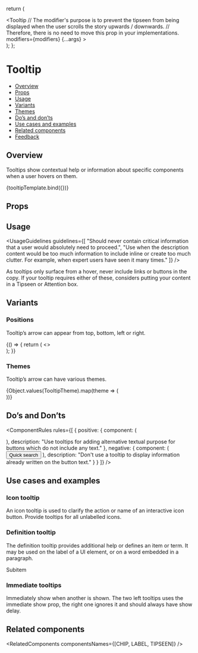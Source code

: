 
<Meta title="Popover/Tooltip" component={Tooltip} />

  return (
    <div className="monday-storybook-tooltip_overview">
      <Tooltip
        // The modifier's purpose is to prevent the tipseen from being displayed when the user scrolls the story upwards / downwards.
        // Therefore, there is no need to move this prop in your implementations.
        modifiers={modifiers}
        {...args}
      >
        <div />
      </Tooltip>
    </div>
  );
};

# Tooltip

- [Overview](#overview)
- [Props](#props)
- [Usage](#usage)
- [Variants](#variants)
- [Themes](#themes)
- [Do’s and don’ts](#dos-and-donts)
- [Use cases and examples](#use-cases-and-examples)
- [Related components](#related-components)
- [Feedback](#feedback)

## Overview

Tooltips show contextual help or information about specific components when a user hovers on them.

<Canvas>
  <Story
    name="Overview"
    args={{ shouldShowOnMount: true, content: "I’m a tooltip" }}
    parameters={{ chromatic: { pauseAnimationAtEnd: true } }}
  >
    {tooltipTemplate.bind({})}
  </Story>
</Canvas>

## Props

<ArgsTable story="Overview" />

## Usage

<UsageGuidelines
  guidelines={[
    "Should never contain critical information that a user would absolutely need to proceed.",
    "Use when the description content would be too much information to include inline or create too much clutter. For example, when expert users have seen it many times."
  ]}
/>

<Tip>
  As tooltips only surface from a hover, never include links or buttons in the copy. If your tooltip requires either of
  these, considers putting your content in a
  <Link href="/?path=/docs/popover-tipseen--overview" size={Link.sizes.SMALL} withoutSpacing>
    Tipseen
  </Link>
  or
  <Link href="/?path=/docs/feedback-attentionbox--overview" size={Link.sizes.SMALL}>
    Attention box.
  </Link>
</Tip>

## Variants

### Positions

Tooltip’s arrow can appear from top, bottom, left or right.

<Canvas>
  <Story name="Positions" parameters={{ chromatic: { pauseAnimationAtEnd: true } }}>
    {() => {
      return (
        <>
          <div className="monday-storybook-tooltip_top">
            <Tooltip
              // The modifier's purpose is to prevent the tipseen from being displayed when the user scrolls the story upwards / downwards.
              // Therefore, there is no need to move this prop in your implementations.
              modifiers={modifiers}
              content="Top"
              shouldShowOnMount
              position={Tooltip.positions.BOTTOM}
              animationType="expand"
            >
              <div />
            </Tooltip>
          </div>
          <div className="monday-storybook-tooltip_bottom">
            <Tooltip modifiers={modifiers} content="Bottom" shouldShowOnMount animationType="expand">
              <div />
            </Tooltip>
          </div>
          <div className="monday-storybook-tooltip_right">
            <Tooltip
              modifiers={modifiers}
              content="Left"
              position={Tooltip.positions.RIGHT}
              shouldShowOnMount
              animationType="expand"
            >
              <div />
            </Tooltip>
          </div>
          <div className="monday-storybook-tooltip_left">
            <Tooltip
              modifiers={modifiers}
              content="Right"
              position={Tooltip.positions.LEFT}
              shouldShowOnMount
              animationType="expand"
            >
              <div />
            </Tooltip>
          </div>
        </>
      );
    }}
  </Story>
</Canvas>

### Themes

Tooltip’s arrow can have various themes.

<Canvas>
  <Story name="Themes">
    {Object.values(TooltipTheme).map(theme => (
      <div className="monday-storybook-tooltip_top" key={theme}>
        <Tooltip
          modifiers={modifiers}
          content={capitalize(theme)}
          shouldShowOnMount
          position={Tooltip.positions.BOTTOM}
          animationType="expand"
          theme={theme}
        >
          <div />
        </Tooltip>
      </div>
    ))}
  </Story>
</Canvas>

## Do’s and Don’ts

<ComponentRules
  rules={[
    {
      positive: {
        component: (
          <Tooltip shouldShowOnMount content="Open quick search  + B">
            <div className="monday-storybook-tooltip_icon-box">
              <Icon icon={Bolt} iconSize="32" />
            </div>
          </Tooltip>
        ),
        description: "Use tooltips for adding alternative textual purpose for buttons which do not include any text."
      },
      negative: {
        component: (
          <Tooltip shouldShowOnMount content="Open quick search  + B">
            <Button>Quick search</Button>
          </Tooltip>
        ),
        description: "Don't use a tooltip to display information already written on the button text."
      }
    }
  ]}
/>

## Use cases and examples

### Icon tooltip

An icon tooltip is used to clarify the action or name of an interactive icon button. Provide tooltips for all unlabelled icons.

<Canvas>
  <Story name="Icon tooltip">
    <div className="monday-storybook-tooltip_box">
      <Tooltip content="Hidden columns">
        <div className="monday-storybook-tooltip_icon-wrapper">
          <Icon icon={Hide} />
        </div>
      </Tooltip>
    </div>
  </Story>
</Canvas>

### Definition tooltip

The definition tooltip provides additional help or defines an item or term. It may be used on the label of a UI element, or on a word embedded in a paragraph.

<Canvas>
  <Story name="Definition tooltip">
    <div className="monday-storybook-tooltip_box">
      <Tooltip content="Item name: Bottom sheets">
        <div className="monday-storybook-tooltip_icon-wrapper">
          <Icon icon={Subitems} />
          <span>Subitem</span>
        </div>
      </Tooltip>
    </div>
  </Story>
</Canvas>

### Immediate tooltips

Immediately show when another is shown. The two left tooltips uses the immediate show prop, the right one ignores it and should always have show delay.

<Canvas>
  <Story name="Immediate tooltips">
    <div className="monday-storybook-tooltip_box">
      <Tooltip immediateShowDelay={0} content="I'm a tooltip">
        <TooltipReference />
      </Tooltip>
      <Tooltip immediateShowDelay={0} content="I'm a tooltip">
        <TooltipReference />
      </Tooltip>
      <Tooltip content="I'm a tooltip">
        <TooltipReference />
      </Tooltip>
    </div>
  </Story>
</Canvas>

## Related components

<RelatedComponents componentsNames={[CHIP, LABEL, TIPSEEN]} />
